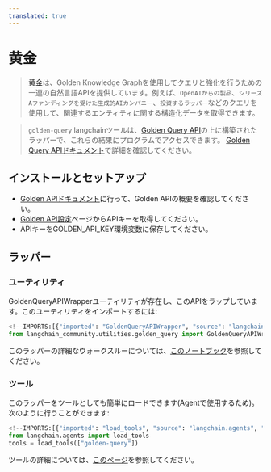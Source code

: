 ```yaml
---
translated: true
---
```


# 黄金

>[黄金](https://golden.com)は、Golden Knowledge Graphを使用してクエリと強化を行うための一連の自然言語APIを提供しています。例えば、`OpenAIからの製品`、`シリーズAファンディングを受けた生成的AIカンパニー`、`投資するラッパー`などのクエリを使用して、関連するエンティティに関する構造化データを取得できます。

>`golden-query` langchainツールは、[Golden Query API](https://docs.golden.com/reference/query-api)の上に構築されたラッパーで、これらの結果にプログラムでアクセスできます。
>[Golden Query APIドキュメント](https://docs.golden.com/reference/query-api)で詳細を確認してください。

## インストールとセットアップ

- [Golden APIドキュメント](https://docs.golden.com/)に行って、Golden APIの概要を確認してください。
- [Golden API設定](https://golden.com/settings/api)ページからAPIキーを取得してください。
- APIキーをGOLDEN_API_KEY環境変数に保存してください。

## ラッパー

### ユーティリティ

GoldenQueryAPIWrapperユーティリティが存在し、このAPIをラップしています。このユーティリティをインポートするには:

```python
<!--IMPORTS:[{"imported": "GoldenQueryAPIWrapper", "source": "langchain_community.utilities.golden_query", "docs": "https://api.python.langchain.com/en/latest/utilities/langchain_community.utilities.golden_query.GoldenQueryAPIWrapper.html", "title": "Golden"}]-->
from langchain_community.utilities.golden_query import GoldenQueryAPIWrapper
```

このラッパーの詳細なウォークスルーについては、[このノートブック](/docs/integrations/tools/golden_query)を参照してください。

### ツール

このラッパーをツールとしても簡単にロードできます(Agentで使用するため)。
次のように行うことができます:

```python
<!--IMPORTS:[{"imported": "load_tools", "source": "langchain.agents", "docs": "https://api.python.langchain.com/en/latest/agent_toolkits/langchain_community.agent_toolkits.load_tools.load_tools.html", "title": "Golden"}]-->
from langchain.agents import load_tools
tools = load_tools(["golden-query"])
```

ツールの詳細については、[このページ](/docs/modules/tools/)を参照してください。
